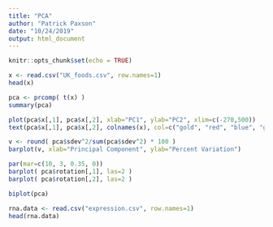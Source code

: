 ```yaml
---
title: "PCA"
author: "Patrick Paxson"
date: "10/24/2019"
output: html_document
---
```


```r
knitr::opts_chunk$set(echo = TRUE)
```

```r
x <- read.csv("UK_foods.csv", row.names=1)
head(x)

pca <- prcomp( t(x) )
summary(pca)

plot(pca$x[,1], pca$x[,2], xlab="PC1", ylab="PC2", xlim=c(-270,500))
text(pca$x[,1], pca$x[,2], colnames(x), col=c("gold", "red", "blue", "green"))

v <- round( pca$sdev^2/sum(pca$sdev^2) * 100 )
barplot(v, xlab="Principal Component", ylab="Percent Variation")

par(mar=c(10, 3, 0.35, 0))
barplot( pca$rotation[,1], las=2 )
barplot( pca$rotation[,2], las=2 )

biplot(pca)
```

```r
rna.data <- read.csv("expression.csv", row.names=1)
head(rna.data)
```